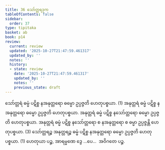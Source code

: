 ```yaml
---
title: 36 သော်တ္တရဒုက
tableOfContents: false
sidebar:
  order: 37
type: tipitaka
basket: ab
book: p14
review:
  current: review
  updated: '2025-10-27T21:47:59.461317'
  updated_by: ''
  notes: ''
  history:
  - state: review
    date: '2025-10-27T21:47:59.461317'
    updated_by: ''
    notes: ''
    previous_state: draft
---
```



<ReviewStatus review={frontmatter.review} showDetails={true} />

<HypothesisAnnotation frontmatter={frontmatter} />

<DynamicBreadcrumb />

<Division number="51" book="p14" e="ch" v="40" p="211">

<Paragraph number="165" book="p14">
သော်တ္တရံ ဓမ္မံ ပဋိစ္စ နအနုတ္တရော ဓမ္မော ဥပ္ပဇ္ဇတိ ဟေတုပစ္စယာ. (1)
</Paragraph>

<Paragraph number="166" book="p14">
အနုတ္တရံ ဓမ္မံ ပဋိစ္စ နအနုတ္တရော ဓမ္မော ဥပ္ပဇ္ဇတိ ဟေတုပစ္စယာ. အနုတ္တရံ ဓမ္မံ ပဋိစ္စ နသော်တ္တရော ဓမ္မော ဥပ္ပဇ္ဇတိ ဟေတုပစ္စယာ. အနုတ္တရံ ဓမ္မံ ပဋိစ္စ နသော်တ္တရော စ နအနုတ္တရော စ ဓမ္မာ ဥပ္ပဇ္ဇန္တိ ဟေတုပစ္စယာ. (3)
</Paragraph>

<Paragraph number="167" book="p14">
သော်တ္တရဉ္စ အနုတ္တရဉ္စ ဓမ္မံ ပဋိစ္စ နအနုတ္တရော ဓမ္မော ဥပ္ပဇ္ဇတိ ဟေတုပစ္စယာ. (1)
</Paragraph>

<Paragraph number="168" book="p14">
ဟေတုယာ ပဉ္စ, အာရမ္မဏေ ဒွေ …ပေ…  အဝိဂတေ ပဉ္စ.
</Paragraph>
</Division>